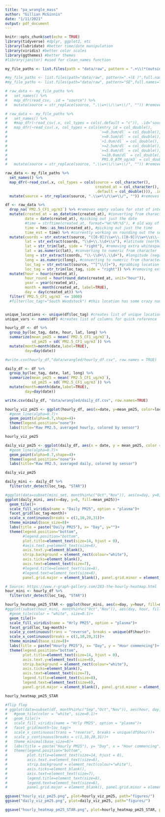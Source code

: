 ```yaml
---
title: "pa_wrangle_mass"
author: "Gillian McGinnis"
date: "1/11/2021"
output: pdf_document
---
```


```r
knitr::opts_chunk$set(echo = TRUE)
library(tidyverse) #dplyr, ggplot2, etc
library(lubridate) #better time/date manipulation
library(viridis) #better color scales
library(ggthemes) #better themes
#library(janitor) #used for clean_names function
```


```r
my_file_paths <- list.files(path = "data/raw", pattern = ".+\\(*(outside*)\\w+\\)", full.names = TRUE)

#my_file_paths <- list.files(path="data/raw", pattern=".+(E )",full.names=TRUE) #smaller subset
#my_file_paths <- list.files(path="data/raw", pattern="SE",full.names=TRUE) #smaller subset

# raw_data <- my_file_paths %>%
#   set_names() %>%
#   map_dfr(read_csv, .id = "source") %>%
#   mutate(source = str_replace(source, ".\\w+\\/\\w+\\/", "")) #removes filepath name

# raw_data <- my_file_paths %>%
#   set_names() %>%
#   #map_dfr(~read_csv(.x, col_types = cols(.default = "c")), .id="source") %>%
#   map_dfr(~read_csv(.x, col_types = cols(entry_id = col_double(),
#                                          `>=0.3um/dl` = col_double(),
#                                          `>=0.5um/dl` = col_double(),
#                                          `>1.0um/dl` = col_double(),
#                                          `>=2.5um/dl` = col_double(),
#                                          `>=5.0um/dl` = col_double(),
#                                          `>=10.0um/dl` = col_double(),
#                                          `PM1.0_ATM_ug/m3` = col_double())), .id="source") %>%
#   mutate(source = str_replace(source, ".\\w+\\/\\w+\\/", "")) #removes filepath name

raw_data <- my_file_paths %>%
  set_names() %>%
  map_dfr(~read_csv(.x, col_types = cols(source = col_character(),
                                         created_at = col_character(),
                                         .default = col_double())), .id="source") %>%
  mutate(source = str_replace(source, ".\\w+\\/\\w+\\/", "")) #removes filepath name
```


```r

df <- raw_data %>%
  drop_na(`PM2.5_CF1_ug/m3`) %>% #removes empty values for stat of interest
  mutate(created_at = as_datetime(created_at), #converting from character to date time format; tz is in UTC
         date = date(created_at), #picking out just the date
         #time = strftime(created_at, format="%H:%M:%S"), # old way of picking time; outputs char
         time = hms::as_hms(created_at), #picking out just the time
         time_est = time) %>% #currently working on rounding out the seconds but for now it stands as is
  mutate(coords = str_extract(source, "([0-9])\\w+\\.([0-9])\\w+\\s\\-([0-9])\\w+\\.([0-9])\\w+"), #grabbing coord data
         lat = str_extract(coords, "\\d+\\.\\d+\\s"), #latitude (north)
         lat = str_trim(lat, side = "right"), #removing extra whitespace
         lat = as.numeric(lat), #converting to numeric from character
         long = str_extract(coords, "\\-\\d+\\.\\d+"), #longitude (negative here, so west)
         long = as.numeric(long), #converting to numeric from character
         loc_tag = str_extract(source, "^[^\\(]+"), #grabbing location tag
         loc_tag = str_trim(loc_tag, side = "right")) %>% #removing extra whitespace
  mutate(hour = hour(created_at),
         hour_round = hour(round_date(created_at, unit="hour")),
         year = year(created_at),
         month = month(created_at, label=TRUE),
         day = day(created_at)) %>%
  filter(`PM2.5_CF1_ug/m3` <= 1000)
  #filter(loc_tag!="South Woodstock") #this location has some crazy numbers


unique_locations <- unique(df$loc_tag) #creates list of unique locations for quick reference
unique_vars <- names(df) #creates list of columns for quick reference
```

```r
hourly_df <- df %>%
  group_by(loc_tag, date, hour, lat, long) %>%
  summarize(mean_pm25 = mean(`PM2.5_CF1_ug/m3`),
            sd_pm25 = sd(`PM2.5_CF1_ug/m3`)) %>%
  mutate(month=month(date,label=TRUE),
         day=day(date))

#write.csv(hourly_df,"data/wrangled/hourly_df.csv", row.names = TRUE)

daily_df <- df %>%
  group_by(loc_tag, date, lat, long) %>%
  summarize(mean_pm25 = mean(`PM2.5_CF1_ug/m3`),
            sd_pm25 = sd(`PM2.5_CF1_ug/m3`)) %>%
  mutate(month=month(date,label=TRUE),
         day=day(date))

write.csv(daily_df, "data/wrangled/daily_df.csv", row.names=TRUE)
```


```r
hourly_viz_pm25 <- ggplot(hourly_df, aes(x=date, y=mean_pm25, color=loc_tag))+
  #geom_line(alpha=0.7)+
  geom_point(alpha=0.7,shape=4)+
  theme(legend.position="none")+
  labs(title="Raw PM2.5, averaged hourly, colored by sensor")

hourly_viz_pm25
```


```r
daily_viz_pm25 <- ggplot(daily_df, aes(x = date, y = mean_pm25, color = loc_tag))+
  #geom_line(alpha=0.7)+
  geom_point(alpha=0.7,shape=4)+
  theme(legend.position="none")+
  labs(title="Raw PM2.5, averaged daily, colored by sensor")

daily_viz_pm25
```

```r
daily_mini <- daily_df %>%
  filter(str_detect(loc_tag, "STAR"))

#ggplot(data=subset(mini_set, month%in%c("Oct","Nov")), aes(x=day, y=0, fill=mean_pm25))+
ggplot(daily_mini, aes(x=day, y=0, fill=mean_pm25))+
  geom_tile()+
  scale_fill_viridis(name = "Daily PM25", option = "plasma")+
  facet_grid(loc_tag~month)+
  scale_x_continuous(breaks = c(1,10,20,31))+
  theme_minimal(base_size=8)+
  labs(title = paste("Daily PM25"), x= "Day", y="")+
  theme(legend.position="bottom",
        #legend.position="bottom",
        plot.title=element_text(size=14, hjust = 0),
        #axis.text.y=element_text(size=6),
        axis.text.y=element_blank(),
        strip.background = element_rect(colour="white"),
        axis.ticks=element_blank(),
        axis.text=element_text(size=7),
        #legend.title=element_text(size=8),
        #legend.text=element_text(size=6),
        panel.grid.major = element_blank(), panel.grid.minor = element_blank())
```

```r
# Source: https://www.r-graph-gallery.com/283-the-hourly-heatmap.html
hour_mini <- hourly_df %>%
  filter(str_detect(loc_tag, "STAR"))

hourly_heatmap_pm25_STAR <- ggplot(hour_mini, aes(x=day, y=hour, fill=mean_pm25))+
#ggplot(subset(hour_mini, month%in%c("Oct","Nov")), aes(day, hour, fill = mean_pm25))+
  #geom_tile(color = "white", size=0.1)+
  geom_tile()+
  scale_fill_viridis(name = "Hrly PM25", option = "plasma")+
  facet_grid(loc_tag~month)+
  scale_y_continuous(trans = "reverse", breaks = unique(df$hour))+
  scale_x_continuous(breaks = c(1,10,20,31))+
  theme_minimal(base_size=8)+
  labs(title = paste("Hourly PM25"), x= "Day", y = "Hour commencing")+
  theme(legend.position="bottom",
        plot.title=element_text(size=14, hjust = 0),
        axis.text.y=element_text(size=6),
        strip.background = element_rect(colour="white"),
        axis.ticks=element_blank(),
        axis.text=element_text(size=7),
        legend.title=element_text(size=8),
        legend.text=element_text(size=6),
        panel.grid.major = element_blank(), panel.grid.minor = element_blank())

hourly_heatmap_pm25_STAR

#flip flop
# ggplot(data=subset(df, month%in%c("Sep","Oct","Nov")), aes(hour, day, fill = `PM2.5_CF1_ug/m3`))+
#   #geom_tile(color = "white", size=0.1)+
#   geom_tile()+
#   scale_fill_viridis(name = "Hrly PM25", option = "plasma")+
#   facet_grid(month~loc_tag)+
#   scale_x_continuous(trans = "reverse", breaks = unique(df$hour))+
#   scale_y_continuous(breaks = c(1,10,20,31))+
#   theme_minimal(base_size=8)+
#   labs(title = paste("Hourly PM25"), y= "Day", x = "Hour commencing")+
#   theme(legend.position="bottom",
#         plot.title=element_text(size=14, hjust = 0),
#         axis.text.x=element_text(size=6),
#         strip.background = element_rect(colour="white"),
#         axis.ticks=element_blank(),
#         axis.text=element_text(size=7),
#         legend.title=element_text(size=8),
#         legend.text=element_text(size=6),
#         panel.grid.major = element_blank(), panel.grid.minor = element_blank())
```

```r
ggsave("hourly_viz_pm25.png", plot=hourly_viz_pm25, path="figures/")
ggsave("daily_viz_pm25.png", plot=daily_viz_pm25, path="figures/")

ggsave("hourly_heatmap_pm25_STAR.png", plot=hourly_heatmap_pm25_STAR, path="figures/")
```

